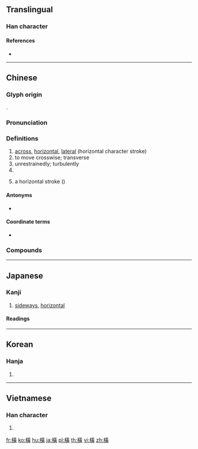 {{character info/new}}
{{also|横}}
==Translingual==
{{ja-forms|[[横]]|[[横]]|橫}}

===Han character===
{{Han char|rn=75|rad=木|as=12|sn=16|four=44986|canj=DTMC,XDTMC|ids=⿰木黃}}

====References====
* {{Han ref|kx=0555.100|dkj=15594|dj=0944.030|hdz=21288.041|uh=6A6B|ud=27243|bh=BEEE|bd=48878}}

----

==Chinese==
{{zh-forms|s=横}}

===Glyph origin===
{{Han etym}}
{{Han compound|木|黃|c1=s|t1=wood|c2=p|ls=psc}}.

===Pronunciation===
{{zh-pron
|m=héng,hèng
|m-s=huan3/huen2
|m-s_note=huan3 - vernacular; huen2 - literary
|c=waang4,waang6
|h=pfs=vàng/vang
|mn=xm,kh:hoâiⁿ/qz,tp:hûiⁿ/zz:hôaⁿ/xm,zz,tw:hêng/qz:hn̂g
|mn_note=hoâiⁿ/hûiⁿ/hôaⁿ - vernacular; hêng/hn̂g - literary
|mc=y
|oc=y
|cat=n,v,adv,prep,pn
}}

===Definitions===
{{zh-hanzi}}

# [[across]], [[horizontal]], [[lateral]] (horizontal character stroke)
# to move crosswise; transverse
# unrestrainedly; turbulently
# {{surname|lang=zh}}
# {{lb|zh|Chinese calligraphy}} a horizontal stroke ({{m|mul|㇐}})

====Antonyms====
* {{sense|lateral}} {{zh-l|縱|vertical}}

====Coordinate terms====
* {{list:basic character strokes/zh}}

===Compounds===
{{zh-der|口沫橫飛|七橫八縱|專橫|屍橫遍野|七橫八豎|人欲橫流|南橫|交橫|怒目橫眉|妙語橫生|天才橫溢|專橫跋扈|凶橫|強橫|倒橫直豎|妙趣橫生|橫勁|橫渠學派|橫行無忌|橫政|橫秋|橫批|橫衝直撞|橫看|新中橫|橫征暴斂|橫行直撞|橫膈膜|橫豎|橫流|橫幅|橫陳|橫逸|橫目|橫禍飛災|橫無際涯|橫災飛禍|橫紋肌|橫心|橫亙|橫羅十字|橫骨|橫貫公路|橫越|橫行霸道|橫說豎說|橫死|橫議|橫笛|橫渡|橫波|橫吹|橫厲|捭闔縱橫|橫眉|橫亡|橫夭|橫加|橫濱|橫拖倒拽|橫三豎四|橫行|橫禍|橫身|橫空|橫恣|橫眉瞪眼|橫塘|橫貫|月落參橫|橫眉怒目|排奡縱橫|橫撐船兒|歹徒橫行|橫賦暴斂|打橫|橫死眼|橫生|斗轉參橫|橫列|橫了心|橫生枝節|橫掃千軍|眉橫丹鳳|橫躺豎臥|橫話|橫斷面|橫舍|發橫|涕泗縱橫|田橫客|橫行介士|橫向|橫痃|暴橫|橫眉豎目|橫槊賦詩|挺撅挺橫|橫直|橫剖面|橫肉|橫頭|橫切|滄海橫流|橫匾|涕泗橫流|橫財|涕淚縱橫|橫行天下|橫飛|擋橫兒|橫殃飛禍|橫枝兒|橫行文字|橫膈|橫蠻無理|橫幀|橫斷|橫掃|橫難|橫隊|橫逆|橫軸|橫蠻|橫草之功|橫臥|橫線|橫禍非災|橫梗|橫暴|橫攔豎擋|橫披|橫寫|橫坐標|橫刀奪愛|橫事|橫七豎八|橫梁|橫跨|橫科暴斂|橫渠|暴斂橫徵|橫溢|推橫車|鬢亂釵橫|縱橫四海|鐵馬橫行|縱橫交錯|縱橫交貫|肝橫膽乍|逸趣橫生|老氣橫秋|辭喻橫生|飛來橫禍|縱橫天下|驕橫|飛災橫禍|飛來橫財|風趣橫生|縱橫馳騁|豺狼橫道|血肉橫飛|縱橫家|鐵鎖橫江|逸態橫生|連橫|縱橫|趣味橫生|豪橫|蠻橫|縱橫捭闔|老淚縱橫}}

{{zh-cat|Calligraphy}}

----

==Japanese==

===Kanji===
{{ja-kanji|grade=|rs=木12|style=ky|shin=横}}

# [[sideways]], [[horizontal]]

====Readings====
{{ja-readings
|goon=[[おう]] (ō), {{qualifier|historical}} [[わう]] (wau)
|kanon=[[こう]] (kō), {{qualifier|historical}} [[くわう]] (kwau)
|kun=[[よこ]] (yoko), [[よこたわる]] ([[横たわる]], yokotawaru), [[よこたえる]] ([[横たえる]], yokotaeru)
}}

----

==Korean==

===Hanja===
{{ko-hanja|hangeul=횡}}

# {{defn|lang=ko|sort=木12}}

----

==Vietnamese==

===Han character===
{{vi-hantu|[[hoành]], [[hoàng]]|rs=木12}}

# {{defn|lang=vi|sort=木12}}

[[fr:橫]]
[[ko:橫]]
[[hu:橫]]
[[ja:橫]]
[[pl:橫]]
[[th:橫]]
[[vi:橫]]
[[zh:橫]]